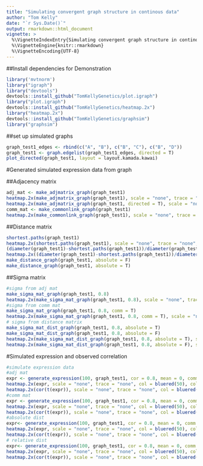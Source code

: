 ```yaml
---
title: "Simulating convergent graph structure in continous data"
author: "Tom Kelly"
date: "`r Sys.Date()`"
output: rmarkdown::html_document
vignette: >
  %\VignetteIndexEntry{Simulating convergent graph structure in continous data}
  %\VignetteEngine{knitr::rmarkdown}
  %\VignetteEncoding{UTF-8}
---
```


##Install dependencies for Demonstration

```r
library('mvtnorm')
library("igraph")
library("devtools")
devtools::install_github("TomKellyGenetics/plot.igraph")
library("plot.igraph")
devtools::install_github("TomKellyGenetics/heatmap.2x")
library("heatmap.2x")
devtools::install_github("TomKellyGenetics/graphsim")
library("graphsim")
```

##set up simulated graphs

```r
graph_test1_edges <- rbind(c("A", "B"), c("B", "C"), c("B", "D"))
graph_test1 <- graph.edgelist(graph_test1_edges, directed = T)
plot_directed(graph_test1, layout = layout.kamada.kawai)
```

#Generated simulated expression data from graph

##Adjacency matrix

```r
adj_mat <- make_adjmatrix_graph(graph_test1)
heatmap.2x(make_adjmatrix_graph(graph_test1), scale = "none", trace = "none", col = colorpanel(3, "grey75", "white", "blue"), colsep = 1:4, rowsep = 1:4)
heatmap.2x(make_adjmatrix_graph(graph_test1, directed = T), scale = "none", trace = "none", col = colorpanel(3, "grey75", "white", "blue"), colsep = 1:4, rowsep = 1:4)
comm_mat <- make_commonlink_graph(graph_test1)
heatmap.2x(make_commonlink_graph(graph_test1), scale = "none", trace = "none", col = bluered(50), colsep = 1:4, rowsep = 1:4)
```

##Distance matrix

```r
shortest.paths(graph_test1)
heatmap.2x(shortest.paths(graph_test1), scale = "none", trace = "none", col = bluered(50), colsep = 1:4, rowsep = 1:4)
(diameter(graph_test1)-shortest.paths(graph_test1))/diameter(graph_test1)
heatmap.2x((diameter(graph_test1)-shortest.paths(graph_test1))/diameter(graph_test1), scale = "none", trace = "none", col = bluered(50), colsep = 1:4, rowsep = 1:4)
make_distance_graph(graph_test1, absolute = F)
make_distance_graph(graph_test1, absolute = T)
```

##Sigma matrix

```r
#sigma from adj mat
make_sigma_mat_graph(graph_test1, 0.8)
heatmap.2x(make_sigma_mat_graph(graph_test1, 0.8), scale = "none", trace = "none", col = bluered(50), colsep = 1:4, rowsep = 1:4)
#sigma from comm mat
make_sigma_mat_graph(graph_test1, 0.8, comm = T)
heatmap.2x(make_sigma_mat_graph(graph_test1, 0.8, comm = T), scale = "none", trace = "none", col = bluered(50), colsep = 1:4, rowsep = 1:4)
# sigma from distance matrix
make_sigma_mat_dist_graph(graph_test1, 0.8, absolute = T)
make_sigma_mat_dist_graph(graph_test1, 0.8, absolute = F)
heatmap.2x(make_sigma_mat_dist_graph(graph_test1, 0.8, absolute = T), scale = "none", trace = "none", col = bluered(50), colsep = 1:4, rowsep = 1:4)
heatmap.2x(make_sigma_mat_dist_graph(graph_test1, 0.8, absolute = F), scale = "none", trace = "none", col = bluered(50), colsep = 1:4, rowsep = 1:4)
```

#Simulated expression and observed correlation

```r
#simulate expression data
#adj mat
expr <- generate_expression(100, graph_test1, cor = 0.8, mean = 0, comm =F) # unable to generate from adj mat ## fixed with positive definite correction
heatmap.2x(expr, scale = "none", trace = "none", col = bluered(50), colsep = 1:4, rowsep = 1:4)
heatmap.2x(cor(t(expr)), scale = "none", trace = "none", col = bluered(50), colsep = 1:4, rowsep = 1:4)
#comm mat
expr <- generate_expression(100, graph_test1, cor = 0.8, mean = 0, comm =T) #expression from comm mat
heatmap.2x(expr, scale = "none", trace = "none", col = bluered(50), colsep = 1:4, rowsep = 1:4)
heatmap.2x(cor(t(expr)), scale = "none", trace = "none", col = bluered(50), colsep = 1:4, rowsep = 1:4)
#absolute dist
expr<- generate_expression(100, graph_test1, cor = 0.8, mean = 0, comm = F, dist = T, absolute = T) # unable to generate from adj mat ## fixed PD
heatmap.2x(expr, scale = "none", trace = "none", col = bluered(50), colsep = 1:4, rowsep = 1:4)
heatmap.2x(cor(t(expr)), scale = "none", trace = "none", col = bluered(50), colsep = 1:4, rowsep = 1:4)
# relative dist
expr<- generate_expression(100, graph_test1, cor = 0.8, mean = 0, comm = F, dist = T, absolute = F)
heatmap.2x(expr, scale = "none", trace = "none", col = bluered(50), colsep = 1:4, rowsep = 1:4)
heatmap.2x(cor(t(expr)), scale = "none", trace = "none", col = bluered(50), colsep = 1:4, rowsep = 1:4)
```
